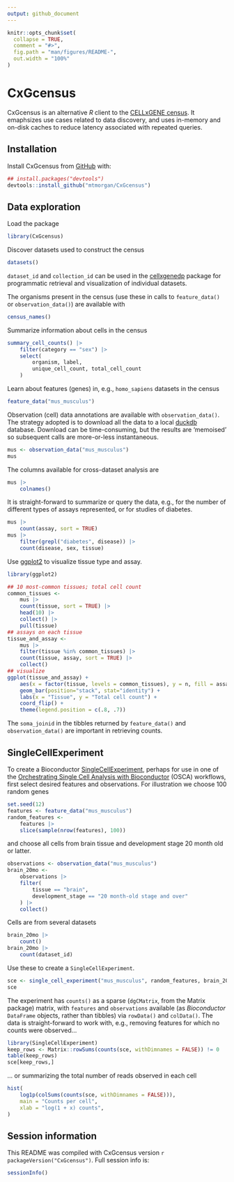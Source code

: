 ```yaml
---
output: github_document
---
```


<!-- README.md is generated from README.Rmd. Please edit that file -->

```r
knitr::opts_chunk$set(
  collapse = TRUE,
  comment = "#>",
  fig.path = "man/figures/README-",
  out.width = "100%"
)
```

# CxGcensus

<!-- badges: start -->
<!-- badges: end -->

CxGcensus is an alternative *R* client to the [CELLxGENE census][]. It
emaphsizes use cases related to data discovery, and uses in-memory and
on-disk caches to reduce latency associated with repeated queries.

[CELLxGENE census]: https://chanzuckerberg.github.io/cellxgene-census/

## Installation

Install CxGcensus from [GitHub](https://github.com/) with:

``` r
## install.packages("devtools")
devtools::install_github("mtmorgan/CxGcensus")
```

## Data exploration

Load the package

```r
library(CxGcensus)
```

Discover datasets used to construct the census

```r
datasets()
```

`dataset_id` and `collection_id` can be used in the [cellxgenedp][]
package for programmatic retrieval and visualization of individual
datasets.

The organisms present in the census (use these in calls to
`feature_data()` or `observation_data()`) are available with

```r
census_names()
```

Summarize information about cells in the census

```r
summary_cell_counts() |>
    filter(category == "sex") |>
    select(
        organism, label,
        unique_cell_count, total_cell_count
    )
```

Learn about features (genes) in, e.g., `homo_sapiens` datasets in the census

```r
feature_data("mus_musculus")
```

Observation (cell) data annotations are available with
`observation_data()`. The strategy adopted is to download all the data
to a local [duckdb][] database. Download can be time-consuming, but
the results are 'memoised' so subsequent calls are more-or-less
instantaneous.

```r
mus <- observation_data("mus_musculus")
mus
```

The columns available for cross-dataset analysis are

```r
mus |>
    colnames()
```

It is straight-forward to summarize or query the data, e.g., for the
number of different types of assays represented, or for studies of
diabetes.

```r
mus |>
    count(assay, sort = TRUE)
mus |>
    filter(grepl("diabetes", disease)) |>
    count(disease, sex, tissue)
```

Use [ggplot2][] to visualize tissue type and assay.

```r
library(ggplot2)

## 10 most-common tissues; total cell count
common_tissues <-
    mus |>
    count(tissue, sort = TRUE) |>
    head(10) |>
    collect() |>
    pull(tissue)
## assays on each tissue
tissue_and_assay <-
    mus |>
    filter(tissue %in% common_tissues) |>
    count(tissue, assay, sort = TRUE) |>
    collect()
## visualize
ggplot(tissue_and_assay) +
    aes(x = factor(tissue, levels = common_tissues), y = n, fill = assay) +
    geom_bar(position="stack", stat="identity") +
    labs(x = "Tissue", y = "Total cell count") +
    coord_flip() +
    theme(legend.position = c(.8, .7))
```

The `soma_joinid` in the tibbles returned by `feature_data()` and
`observation_data()` are important in retrieving counts.

[cellxgenedp]: https://bioconductor.org/packages/cellxgenedp
[duckdb]: https://cran.r-project.org/package=duckdb
[ggplot2]: https://cran.r-project.org/package=ggplot2

## SingleCellExperiment

To create a Bioconductor [SingleCellExperiment][], perhaps for use in
one of the [Orchestrating Single Cell Analysis with
Bioconductor][OSCA] (OSCA) workflows, first select desired features
and observations. For illustration we choose 100 random genes

```r
set.seed(12)
features <- feature_data("mus_musculus")
random_features <-
    features |>
    slice(sample(nrow(features), 100))
```

and choose all cells from brain tissue and development stage 20 month
old or latter.

```r
observations <- observation_data("mus_musculus")
brain_20mo <-
    observations |>
    filter(
        tissue == "brain",
        development_stage == "20 month-old stage and over"
    ) |>
    collect()
```

Cells are from several datasets

```r
brain_20mo |>
    count()
brain_20mo |>
    count(dataset_id)
```

Use these to create a `SingleCellExperiment`.

```r
sce <- single_cell_experiment("mus_musculus", random_features, brain_20mo)
sce
```

The experiment has `counts()` as a sparse (`dgCMatrix`, from the
Matrix package) matrix, with `features` and `observations` available
(as *Bioconductor* `DataFrame` objects, rather than tibbles) via
`rowData()` and `colData()`. The data is straight-forward to work
with, e.g., removing features for which no counts were observed...

```r
library(SingleCellExperiment)
keep_rows <- Matrix::rowSums(counts(sce, withDimnames = FALSE)) != 0
table(keep_rows)
sce[keep_rows,]
```

... or summarizing the total number of reads observed in each cell

```r
hist(
    log1p(colSums(counts(sce, withDimnames = FALSE))),
    main = "Counts per cell",
    xlab = "log(1 + x) counts",
)
```

[SingleCellExperiment]: https://bioconductor.org/packages/SingleCellExperiment
[OSCA]: https://bioconductor.org/books/OSCA

## Session information

This README was compiled with CxGcensus version
`r packageVersion("CxGcensus")`. Full session info is:

```r
sessionInfo()
```
